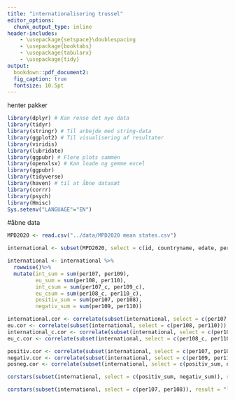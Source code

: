 ---
title: "internationalisering trussel"
editor_options: 
  chunk_output_type: inline
header-includes:
    - \usepackage{setspace}\doublespacing
    - \usepackage{booktabs} 
    - \usepackage{tabularx}
    - \usepackage{tidy}
output:   
  bookdown::pdf_document2:
  fig_caption: true
  fontsize: 10.5pt
---
henter pakker
```{r hente-pakker, message=FALSE, include=FALSE, echo=FALSE}
library(dplyr) # Kan rense det nye data
library(tidyr)
library(stringr) # Til arbejde med string-data
library(ggplot2) # Til visualisering af resultater
library(viridis)
library(lubridate)
library(ggpubr) # Flere plots sammen
library(openxlsx) # Kan loade og gemme excel
library(ggpubr)
library(tidyverse)
library(haven) # til at åbne datasæt 
library(corrr)
library(psych)
library(Hmisc)
Sys.setenv("LANGUAGE"="EN")
```

#åbne data
```{r åbne-data, include=FALSE, echo=FALSE}
MPD2020 <- read.csv("../data/MPD2020 mean states.csv")
```


```{r}
international <- subset(MPD2020, select = c(id, countryname, edate, per107, per107_c, per108, per108_c, per109, per109_c, per110, per110_c))
```


```{r}
international <- international %>%
  rowwise()%>%
  mutate(int_sum = sum(per107, per109),
         eu_sum = sum(per108, per110),
         int_csum = sum(per107_c, per109_c),
         eu_csum = sum(per108_c, per110_c),
         positiv_sum = sum(per107, per108),
         negativ_sum = sum(per109, per110))
```

```{r}
international.cor <- correlate(subset(international, select = c(per107, per109)))
eu.cor <- correlate(subset(international, select = c(per108, per110)))
international_c.cor <- correlate(subset(international, select = c(per107_c, per109_c)))
eu_c.cor <- correlate(subset(international, select = c(per108_c, per110_c)))
```


```{r}
positiv.cor <- correlate(subset(international, select = c(per107, per108)))
negativ.cor <- correlate(subset(international, select = c(per109, per110)))
posneg.cor <- correlate(subset(international, select = c(positiv_sum, negativ_sum)))
```


```{r}
corstars(subset(international, select = c(positiv_sum, negativ_sum)), result = "latex")
```


```{r}
corstars(subset(international, select = c(per107, per108)), result = "latex")
```